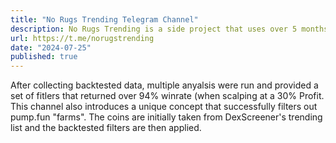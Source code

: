 ```yaml
---
title: "No Rugs Trending Telegram Channel"
description: No Rugs Trending is a side project that uses over 5 months of my own backtested data to filter out crypto memecoins with the highest potential and -from marketing efforts- has over 1,000 subscribers
url: https://t.me/norugstrending
date: "2024-07-25"
published: true  
---
```


After collecting backtested data, multiple anyalsis were run and provided a set of fitlers that returned over 94% winrate (when scalping at a 30% Profit. This channel also introduces a unique concept that successfully filters out pump.fun "farms". The coins are initially taken from DexScreener's trending list and the backtested filters are then applied. 
